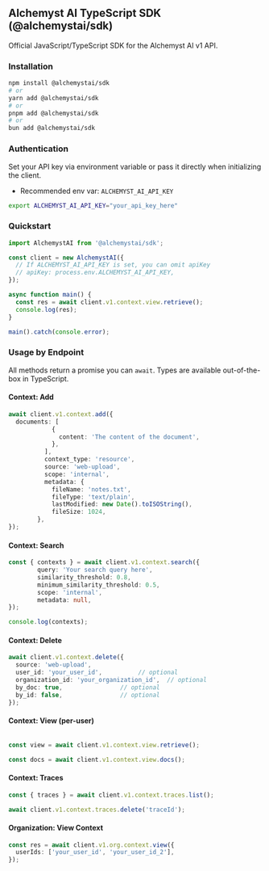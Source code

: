 ## Alchemyst AI TypeScript SDK (@alchemystai/sdk)

Official JavaScript/TypeScript SDK for the Alchemyst AI v1 API.

### Installation

```bash
npm install @alchemystai/sdk
# or
yarn add @alchemystai/sdk
# or
pnpm add @alchemystai/sdk
# or
bun add @alchemystai/sdk
```

### Authentication

Set your API key via environment variable or pass it directly when initializing the client.

- Recommended env var: `ALCHEMYST_AI_API_KEY`

```bash
export ALCHEMYST_AI_API_KEY="your_api_key_here"
```

### Quickstart

```ts
import AlchemystAI from '@alchemystai/sdk';

const client = new AlchemystAI({
  // If ALCHEMYST_AI_API_KEY is set, you can omit apiKey
  // apiKey: process.env.ALCHEMYST_AI_API_KEY,
});

async function main() {
  const res = await client.v1.context.view.retrieve();
  console.log(res);
}

main().catch(console.error);
```

### Usage by Endpoint

All methods return a promise you can `await`. Types are available out-of-the-box in TypeScript.

#### Context: Add

```ts
await client.v1.context.add({
  documents: [
            {
              content: 'The content of the document',
            },
          ],
          context_type: 'resource',
          source: 'web-upload',
          scope: 'internal',
          metadata: {
            fileName: 'notes.txt',
            fileType: 'text/plain',
            lastModified: new Date().toISOString(),
            fileSize: 1024,
        },
});
```

#### Context: Search

```ts
const { contexts } = await client.v1.context.search({
        query: 'Your search query here',
        similarity_threshold: 0.8,
        minimum_similarity_threshold: 0.5,
        scope: 'internal',
        metadata: null,
});

console.log(contexts);
```

#### Context: Delete

```ts
await client.v1.context.delete({
  source: 'web-upload',
  user_id: 'your_user_id',          // optional
  organization_id: 'your_organization_id',  // optional
  by_doc: true,                // optional
  by_id: false,                // optional
});
```

#### Context: View (per-user)

```ts

const view = await client.v1.context.view.retrieve();

const docs = await client.v1.context.view.docs();
```

#### Context: Traces

```ts
const { traces } = await client.v1.context.traces.list();

await client.v1.context.traces.delete('traceId');
```

#### Organization: View Context

```ts
const res = await client.v1.org.context.view({
  userIds: ['your_user_id', 'your_user_id_2'],
});
```
